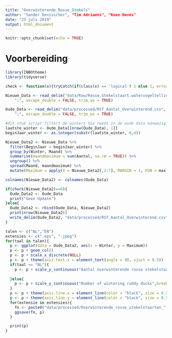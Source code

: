 ```yaml
---
title: "Overwinterende_Rosse_Stekels"
author: "Sander Devisscher", "Tim Adriaens", "Koen Devos"
date: "23 juli 2019"
output: html_document
---
```


```r
knitr::opts_chunk$set(echo = TRUE)
```

# Voorbereiding

```r
library(INBOtheme)
library(tidyverse)

check <- function(x){tryCatch(if(class(x) == 'logical') 1 else 1, error=function(e) 0)}
```

```r
Nieuwe_Data <- read_delim("data/Raw/Rosse.Stekelstaart.watervogeltellingen.2016-2019_Tidy.csv", 
    ";", escape_double = FALSE, trim_ws = TRUE)

Oude_Data <- read_delim("data/processed/RST_Aantal_Overwinterend.csv", 
    ";", escape_double = FALSE, trim_ws = TRUE)
```

```r
#dit stuk script filtert de winters die reeds in de oude data aanwezig zijn zodat deze niet worden verdubbeld
laatste_winter <- Oude_Data[[nrow(Oude_Data), 1]]
beginJaar_winter <- as.integer(substr(laatste_winter, 0,4))

Nieuwe_Data2 <- Nieuwe_Data %>% 
  filter(BeginJaar > beginJaar_winter) %>% 
  group_by(Winter, Maand) %>% 
  summarise(maandmaximum = sum(Aantal, na.rm = TRUE)) %>% 
  ungroup() %>% 
  spread(Maand, maandmaximum) %>% 
  mutate(Maximum = apply(X = Nieuwe_Data2[,2:7], MARGIN = 1, FUN = max))

colnames(Nieuwe_Data2) <- colnames(Oude_Data)
```

```r
if(check(Nieuwe_Data2)==0){
  Oude_Data2 <- Oude_Data
  print("Geen Update")
}else{
  Oude_Data2 <- rbind(Oude_Data, Nieuwe_Data2)
  print(nrow(Nieuwe_Data2))
  write_delim(Oude_Data2, "data/processed/RST_Aantal_Overwinterend.csv", ";")
}
```

```r
talen <- c("NL","EN")
extensies <- c(".eps", ".jpeg")
for(taal in talen){
  p <- ggplot(data = Oude_Data2, aes(x = Winter, y = Maximum))
  p <- p + geom_col()
  p <- p + scale_x_discrete(NULL)
  p <- p + theme(axis.text.x = element_text(angle = 90, vjust = 0.5))
  if(taal == "NL"){
    p <- p + scale_y_continuous("Aantal overwinterende rosse stekelstaarten",breaks = seq(0, 15, by = 2), limits = c(0,14), expand = c(0,0))
    
  }else{
    p <- p + scale_y_continuous("Number of wintering ruddy ducks",breaks = seq(0, 15, by = 2), limits = c(0,14),expand = c(0,0))
  }
  p <- p + theme(axis.line.x = element_line(color = "black", size = 0.5, linetype = "solid"))
  p <- p + theme(axis.line.y = element_line(color = "black", size = 0.5, linetype = "solid"))
  for(extensie in extensies){
    fn <- paste0("data/processed/Overwinterende_rosse_stekelstaarten_", taal , extensie)
    ggsave(fn, p)
  }

  print(p)
}



```

